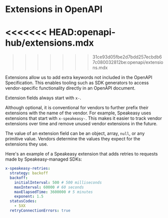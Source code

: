 # Extensions in OpenAPI

<<<<<<< HEAD:openapi-hub/extensions.mdx
=======
>>>>>>> 31ce93d05fbe2d7bdd257ecbdb67c080032812be:openapi/extensions.mdx

Extensions allow us to add extra keywords not included in the OpenAPI Specification. This enables tooling such as SDK generators to access vendor-specific functionality directly in an OpenAPI document.

Extension fields always start with `x-`.

Although optional, it is conventional for vendors to further prefix their extensions with the name of the vendor. For example, Speakeasy uses extensions that start with `x-speakeasy-`. This makes it easier to track vendor extensions over time and remove unused vendor extensions in the future.

The value of an extension field can be an object, array, `null`, or any primitive value. Vendors determine the values they expect for the extensions they use.

<Table
  data={[
    { field: "`^x-`", type: "Any", description: "An extension's value can be an object, array, primitive, or `null`. Expected values are determined by tooling vendors." }
  ]}
  columns={[
    { key: "field", header: "Field" },
    { key: "type", header: "Type" },
    { key: "description", header: "Description" }
  ]}
/>

Here's an example of a Speakeasy extension that adds retries to requests made by Speakeasy-managed SDKs:

```yaml
x-speakeasy-retries:
  strategy: backoff
  backoff:
    initialInterval: 500 # 500 milliseconds
    maxInterval: 60000 # 60 seconds
    maxElapsedTime: 3600000 # 5 minutes
    exponent: 1.5
  statusCodes:
    - 5XX
  retryConnectionErrors: true
```
